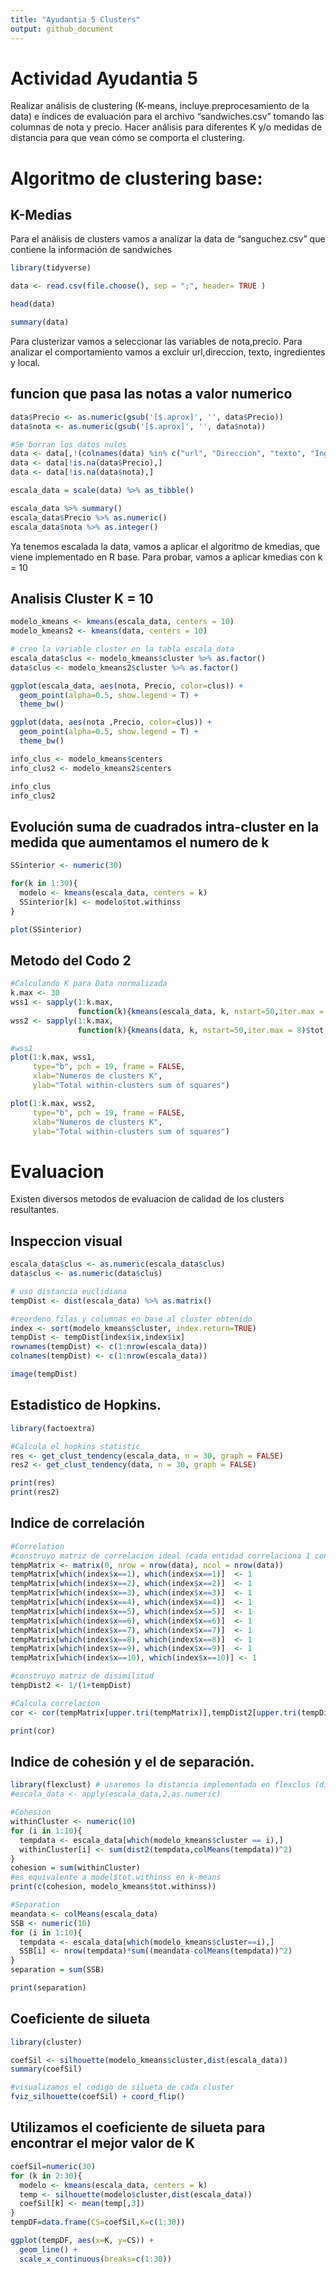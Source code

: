 ---
title: "Ayudantia 5 Clusters"
output: github_document
---

# Actividad Ayudantia 5

Realizar análisis de clustering (K-means, incluye preprocesamiento de la data) e índices de evaluación para el archivo "sandwiches.csv" tomando las columnas de nota y precio. Hacer análisis para diferentes K y/o medidas de distancia para que vean cómo se comporta el clustering.

# Algoritmo de clustering base:

## K-Medias

Para el análisis de clusters vamos a analizar la data de  “sanguchez.csv” que contiene la información de sandwiches
```{r load data}
library(tidyverse)

data <- read.csv(file.choose(), sep = ";", header= TRUE )

head(data)

summary(data)

```

Para clusterizar vamos a seleccionar las variables de nota,precio. Para analizar el comportamiento vamos a excluir url,direccion, texto, ingredientes y local. 

## funcion que pasa las notas a valor numerico
```{r}
data$Precio <- as.numeric(gsub('[$.aprox]', '', data$Precio))
data$nota <- as.numeric(gsub('[$.aprox]', '', data$nota))
```

```{r preproc data}
#Se borran los datos nulos
data <- data[,!(colnames(data) %in% c("url", "Direccion", "texto", "Ingredientes", "Local"))] 
data <- data[!is.na(data$Precio),]
data <- data[!is.na(data$nota),]

escala_data = scale(data) %>% as_tibble()

escala_data %>% summary()
escala_data$Precio %>% as.numeric()
escala_data$nota %>% as.integer()


```

Ya tenemos escalada la data, vamos a aplicar el algoritmo de kmedias, que viene implementado en R base. 
Para probar, vamos a aplicar kmedias con k = 10

## Analisis Cluster K = 10
```{r clus k10}
modelo_kmeans <- kmeans(escala_data, centers = 10)
modelo_kmeans2 <- kmeans(data, centers = 10)

# creo la variable cluster en la tabla escala_data
escala_data$clus <- modelo_kmeans$cluster %>% as.factor()
data$clus <- modelo_kmeans2$cluster %>% as.factor()

ggplot(escala_data, aes(nota, Precio, color=clus)) +
  geom_point(alpha=0.5, show.legend = T) +
  theme_bw()

ggplot(data, aes(nota ,Precio, color=clus)) +
  geom_point(alpha=0.5, show.legend = T) +
  theme_bw()

info_clus <- modelo_kmeans$centers
info_clus2 <- modelo_kmeans2$centers

info_clus
info_clus2
```

## Evolución suma de cuadrados intra-cluster en la medida que aumentamos el numero de k
```{r evolucion sse}
SSinterior <- numeric(30)

for(k in 1:30){
  modelo <- kmeans(escala_data, centers = k)
  SSinterior[k] <- modelo$tot.withinss
}

plot(SSinterior)
```

## Metodo del Codo 2

```{r metodo codo2}
#Calculando K para Data normalizada
k.max <- 30
wss1 <- sapply(1:k.max, 
               function(k){kmeans(escala_data, k, nstart=50,iter.max = 8)$tot.withinss})
wss2 <- sapply(1:k.max, 
               function(k){kmeans(data, k, nstart=50,iter.max = 8)$tot.withinss})

#wss1
plot(1:k.max, wss1,
     type="b", pch = 19, frame = FALSE, 
     xlab="Numeros de clusters K",
     ylab="Total within-clusters sum of squares")

plot(1:k.max, wss2,
     type="b", pch = 19, frame = FALSE, 
     xlab="Numeros de clusters K",
     ylab="Total within-clusters sum of squares")
```

# Evaluacion

Existen diversos metodos de evaluacion de calidad de los clusters resultantes. 

## Inspeccion visual
```{r insp visual}

escala_data$clus <- as.numeric(escala_data$clus)
data$clus <- as.numeric(data$clus)

# uso distancia euclidiana
tempDist <- dist(escala_data) %>% as.matrix()

#reordeno filas y columnas en base al cluster obtenido
index <- sort(modelo_kmeans$cluster, index.return=TRUE)
tempDist <- tempDist[index$ix,index$ix]
rownames(tempDist) <- c(1:nrow(escala_data))
colnames(tempDist) <- c(1:nrow(escala_data))

image(tempDist)
```

## Estadistico de Hopkins. 
```{r estad hopkins}
library(factoextra)

#Calcula el hopkins statistic 
res <- get_clust_tendency(escala_data, n = 30, graph = FALSE)
res2 <- get_clust_tendency(data, n = 30, graph = FALSE)

print(res)
print(res2)
```

## Indice de correlación
```{r coef correlacion}
#Correlation
#construyo matriz de correlacion ideal (cada entidad correlaciona 1 con su cluster)
tempMatrix <- matrix(0, nrow = nrow(data), ncol = nrow(data))
tempMatrix[which(index$x==1), which(index$x==1)]  <- 1
tempMatrix[which(index$x==2), which(index$x==2)]  <- 1
tempMatrix[which(index$x==3), which(index$x==3)]  <- 1
tempMatrix[which(index$x==4), which(index$x==4)]  <- 1
tempMatrix[which(index$x==5), which(index$x==5)]  <- 1
tempMatrix[which(index$x==6), which(index$x==6)]  <- 1
tempMatrix[which(index$x==7), which(index$x==7)]  <- 1
tempMatrix[which(index$x==8), which(index$x==8)]  <- 1
tempMatrix[which(index$x==9), which(index$x==9)]  <- 1
tempMatrix[which(index$x==10), which(index$x==10)] <- 1

#construyo matriz de disimilitud
tempDist2 <- 1/(1+tempDist)

#Calcula correlacion 
cor <- cor(tempMatrix[upper.tri(tempMatrix)],tempDist2[upper.tri(tempDist2)])

print(cor)
```

## Indice de cohesión y el de separación.
```{r coef cohesion y separacion}
library(flexclust) # usaremos la distancia implementada en flexclus (dist2) que maneja mejor objetos de diferente tamaño
#escala_data <- apply(escala_data,2,as.numeric)

#Cohesion
withinCluster <- numeric(10)
for (i in 1:10){
  tempdata <- escala_data[which(modelo_kmeans$cluster == i),]
  withinCluster[i] <- sum(dist2(tempdata,colMeans(tempdata))^2)
}
cohesion = sum(withinCluster)
#es equivalente a model$tot.withinss en k-means
print(c(cohesion, modelo_kmeans$tot.withinss))

#Separation
meandata <- colMeans(escala_data)
SSB <- numeric(10)
for (i in 1:10){
  tempdata <- escala_data[which(modelo_kmeans$cluster==i),]
  SSB[i] <- nrow(tempdata)*sum((meandata-colMeans(tempdata))^2)
}
separation = sum(SSB)

print(separation)
```

## Coeficiente de silueta
```{r coef silueta}
library(cluster)

coefSil <- silhouette(modelo_kmeans$cluster,dist(escala_data))
summary(coefSil)

#visualizamos el codigo de silueta de cada cluster
fviz_silhouette(coefSil) + coord_flip()
```

## Utilizamos el coeficiente de silueta para encontrar el mejor valor de K
```{r valor k silueta}

coefSil=numeric(30)
for (k in 2:30){
  modelo <- kmeans(escala_data, centers = k)
  temp <- silhouette(modelo$cluster,dist(escala_data))
  coefSil[k] <- mean(temp[,3])
}
tempDF=data.frame(CS=coefSil,K=c(1:30))

ggplot(tempDF, aes(x=K, y=CS)) + 
  geom_line() +
  scale_x_continuous(breaks=c(1:30))
```